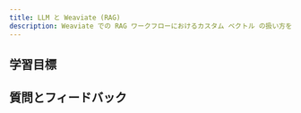 ```yaml
---
title: LLM と Weaviate (RAG)
description: Weaviate での RAG ワークフローにおけるカスタム ベクトル の扱い方を学びます。
---
```

<!-- Like a subject number (e.g. CS101) -->

<!-- Provide context for this course, in addition to the concrete learning goals and outcomes. Why would someone want to do this unit? -->

<!-- :::warning TODO
Intro video here
::: -->

## <i class="fa-solid fa-bullseye-arrow"></i> 学習目標


<!-- Replace unitName with name from `unitData.js` - will pull in learning goals and outcomes -->
<LearningGoals unitName="text_rag"/>

## 質問とフィードバック


<DocsFeedback/>